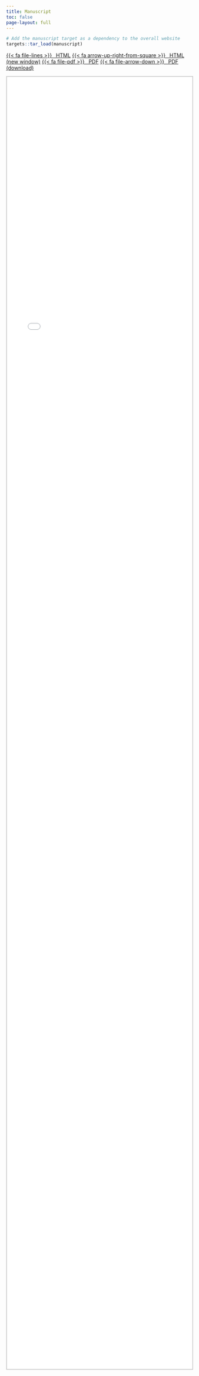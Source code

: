 ```yaml
---
title: Manuscript
toc: false
page-layout: full
---
```


```r
# Add the manuscript target as a dependency to the overall website
targets::tar_load(manuscript)
```

<p class="text-center"><a class="btn btn-success" href="/manuscript/output/manuscript.html" target="manuscript">{{< fa file-lines >}} &ensp;HTML</a> <a class="btn btn-success" href="/manuscript/output/manuscript.html" target="_blank">{{< fa arrow-up-right-from-square >}} &ensp;HTML (new window)</a> <a class="btn btn-success" href="/manuscript/output/manuscript.pdf" target="manuscript">{{< fa file-pdf >}} &ensp;PDF</a> <a class="btn btn-success" target="_blank" href="/manuscript/output/manuscript.pdf">{{< fa file-arrow-down >}} &ensp;PDF (download)</a></p>

<iframe src="/manuscript/output/manuscript.html" frameborder="0" style="overflow:hidden;height:90%;width:100%;border:2px solid #ccc;" height="90%" width="100%" name="manuscript"></iframe>
